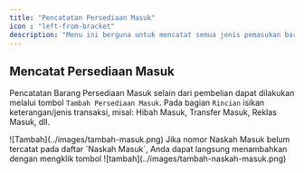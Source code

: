 ```yaml
---
title: "Pencatatan Persediaan Masuk"
icon : "left-from-bracket"
description: "Menu ini berguna untuk mencatat semua jenis pemasukan barang persediaan selain pembelian."
---
```


## Mencatat Persediaan Masuk

Pencatatan Barang Persediaan Masuk selain dari pembelian dapat dilakukan melalui tombol `Tambah Persediaan Masuk`. Pada bagian `Rincian` isikan keterangan/jenis transaksi, misal: Hibah Masuk, Transfer Masuk, Reklas Masuk, dll.
<Frame caption="Tampilan Halaman Pencatatan Persediaan Masuk">
    ![Tambah](../images/tambah-masuk.png)
</Frame>

<Tip>
    Jika nomor Naskah Masuk belum tercatat pada daftar `Naskah Masuk`, Anda dapat langsung menambahkan dengan mengklik tombol <Icon icon="circle-plus" iconType="solid" />
<Frame caption="Tombol untuk menambahkan Nomor Naskah Masuk">
    ![tambah](../images/tambah-naskah-masuk.png)
</Frame>
</Tip>


